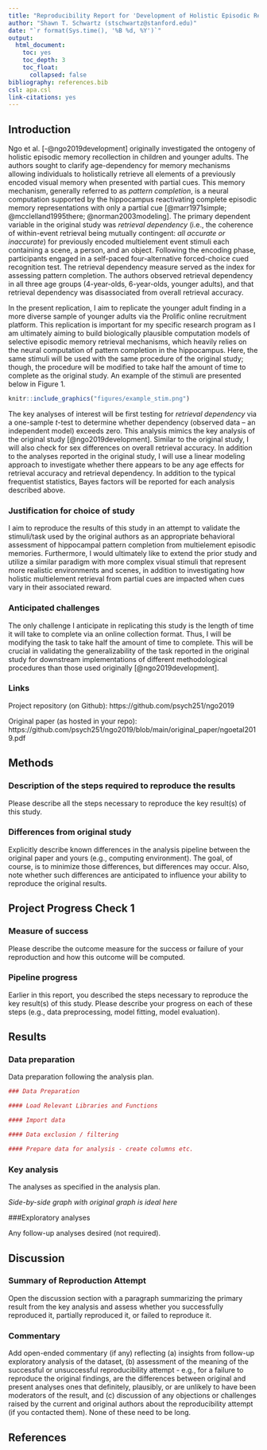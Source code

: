 ```yaml
---
title: "Reproducibility Report for 'Development of Holistic Episodic Recollection' by Ngo et al. (2019, Psychological Science)"
author: "Shawn T. Schwartz (stschwartz@stanford.edu)"
date: "`r format(Sys.time(), '%B %d, %Y')`"
output:
  html_document:
    toc: yes
    toc_depth: 3
    toc_float:
      collapsed: false
bibliography: references.bib
csl: apa.csl
link-citations: yes
---
```


<!-- Reproducibility reports should all use this template to standardize reporting across projects. These reports will be public supplementary materials that accompany the summary report(s) of the aggregate results. -->

## Introduction

Ngo et al. [-@ngo2019development] originally investigated the ontogeny of holistic episodic memory recollection in children and younger adults. The authors sought to clarify age-dependency for memory mechanisms allowing individuals to holistically retrieve all elements of a previously encoded visual memory when presented with partial cues. This memory mechanism, generally referred to as *pattern completion*, is a neural computation supported by the hippocampus reactivating complete episodic memory representations with only a partial cue [@marr1971simple; @mcclelland1995there; @norman2003modeling]. The primary dependent variable in the original study was *retrieval dependency* (i.e., the coherence of within-event retrieval being mutually contingent: *all accurate or inaccurate*) for previously encoded multielement event stimuli each containing a scene, a person, and an object. Following the encoding phase, participants engaged in a self-paced four-alternative forced-choice cued recognition test. The retrieval dependency measure served as the index for assessing pattern completion. The authors observed retrieval dependency in all three age groups (4-year-olds, 6-year-olds, younger adults), and that retrieval dependency was disassociated from overall retrieval accuracy.

In the present replication, I aim to replicate the younger adult finding in a more diverse sample of younger adults via the Prolific online recruitment platform. This replication is important for my specific research program as I am ultimately aiming to build biologically plausible computation models of selective episodic memory retrieval mechanisms, which heavily relies on the neural computation of pattern completion in the hippocampus. Here, the same stimuli will be used with the same procedure of the original study; though, the procedure will be modified to take half the amount of time to complete as the original study. An example of the stimuli are presented below in Figure 1.

```r
knitr::include_graphics("figures/example_stim.png")
```

The key analyses of interest will be first testing for *retrieval dependency* via a one-sample *t*-test to determine whether dependency (observed data – an independent model) exceeds zero. This analysis mimics the key analysis of the original study [@ngo2019development]. Similar to the original study, I will also check for sex differences on overall retrieval accuracy. In addition to the analyses reported in the original study, I will use a linear modeling approach to investigate whether there appears to be any age effects for retrieval accuracy and retrieval dependency. In addition to the typical frequentist statistics, Bayes factors will be reported for each analysis described above.

### Justification for choice of study

I aim to reproduce the results of this study in an attempt to validate the stimuli/task used by the original authors as an appropriate behavioral assessment of hippocampal pattern completion from multielement episodic memories. Furthermore, I would ultimately like to extend the prior study and utilize a similar paradigm with more complex visual stimuli that represent more realistic environments and scenes, in addition to investigating how holistic multielement retrieval from partial cues are impacted when cues vary in their associated reward.

### Anticipated challenges

The only challenge I anticipate in replicating this study is the length of time it will take to complete via an online collection format. Thus, I will be modifying the task to take half the amount of time to complete. This will be crucial in validating the generalizability of the task reported in the original study for downstream implementations of different methodological procedures than those used originally [@ngo2019development].

### Links

Project repository (on Github): https://github.com/psych251/ngo2019

Original paper (as hosted in your repo): https://github.com/psych251/ngo2019/blob/main/original_paper/ngoetal2019.pdf

## Methods

### Description of the steps required to reproduce the results

Please describe all the steps necessary to reproduce the key result(s) of this study. 

### Differences from original study

Explicitly describe known differences in the analysis pipeline between the original paper and yours (e.g., computing environment). The goal, of course, is to minimize those differences, but differences may occur. Also, note whether such differences are anticipated to influence your ability to reproduce the original results.

## Project Progress Check 1

### Measure of success

Please describe the outcome measure for the success or failure of your reproduction and how this outcome will be computed.


### Pipeline progress

Earlier in this report, you described the steps necessary to reproduce the key result(s) of this study. Please describe your progress on each of these steps (e.g., data preprocessing, model fitting, model evaluation).


## Results

### Data preparation

Data preparation following the analysis plan.
	
```r
### Data Preparation

#### Load Relevant Libraries and Functions

#### Import data

#### Data exclusion / filtering

#### Prepare data for analysis - create columns etc.
```

### Key analysis

The analyses as specified in the analysis plan.  

*Side-by-side graph with original graph is ideal here*

###Exploratory analyses

Any follow-up analyses desired (not required).  

## Discussion

### Summary of Reproduction Attempt

Open the discussion section with a paragraph summarizing the primary result from the key analysis and assess whether you successfully reproduced it, partially reproduced it, or failed to reproduce it.  

### Commentary

Add open-ended commentary (if any) reflecting (a) insights from follow-up exploratory analysis of the dataset, (b) assessment of the meaning of the successful or unsuccessful reproducibility attempt - e.g., for a failure to reproduce the original findings, are the differences between original and present analyses ones that definitely, plausibly, or are unlikely to have been moderators of the result, and (c) discussion of any objections or challenges raised by the current and original authors about the reproducibility attempt (if you contacted them).  None of these need to be long.

## References
